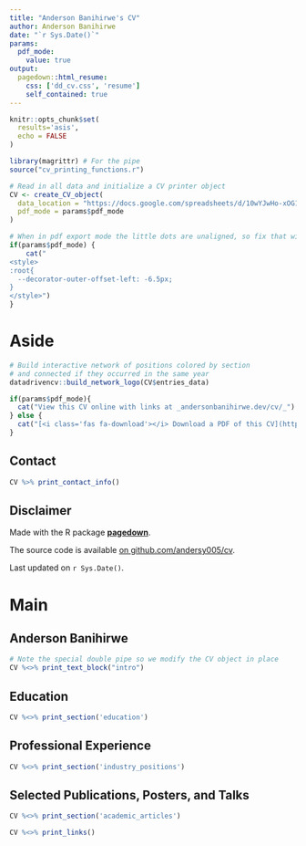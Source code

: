 ```yaml
---
title: "Anderson Banihirwe's CV"
author: Anderson Banihirwe
date: "`r Sys.Date()`"
params:
  pdf_mode:
    value: true
output:
  pagedown::html_resume:
    css: ['dd_cv.css', 'resume']
    self_contained: true
---
```


```r
knitr::opts_chunk$set(
  results='asis',
  echo = FALSE
)

library(magrittr) # For the pipe
source("cv_printing_functions.r")

# Read in all data and initialize a CV printer object
CV <- create_CV_object(
  data_location = "https://docs.google.com/spreadsheets/d/10wYJwHo-xOG1U-V0xrf6mGBlVZwAX2rLOG4IS4D9ikQ",
  pdf_mode = params$pdf_mode
)

```


```r
# When in pdf export mode the little dots are unaligned, so fix that with some conditional CSS.
if(params$pdf_mode) {
    cat("
<style>
:root{
  --decorator-outer-offset-left: -6.5px;
}
</style>")
}
```


Aside
================================================================================

```r
# Build interactive network of positions colored by section
# and connected if they occurred in the same year
datadrivencv::build_network_logo(CV$entries_data)
```

```r
if(params$pdf_mode){
  cat("View this CV online with links at _andersonbanihirwe.dev/cv/_")
} else {
  cat("[<i class='fas fa-download'></i> Download a PDF of this CV](https://github.com/andersy005/cv/raw/master/banihirwe_cv.pdf)")
}
```

Contact {#contact}
--------------------------------------------------------------------------------

```r
CV %>% print_contact_info()
```



<!-- Language Skills {#skills}
-------------------------------------------------------------------------------- -->

<!-- # ```{r} -->
<!-- CV %>% print_skill_bars() -->
<!-- ``` -->



Disclaimer {#disclaimer}
--------------------------------------------------------------------------------

Made with the R package [**pagedown**](https://github.com/rstudio/pagedown).

The source code is available [on github.com/andersy005/cv](https://github.com/andersy005/cv).

Last updated on `r Sys.Date()`.



Main
================================================================================

Anderson Banihirwe {#title}
--------------------------------------------------------------------------------

```r
# Note the special double pipe so we modify the CV object in place
CV %<>% print_text_block("intro")
```



Education {data-icon=graduation-cap data-concise=true}
--------------------------------------------------------------------------------

```r
CV %<>% print_section('education')
```

Professional Experience {data-icon=suitcase}
--------------------------------------------------------------------------------


```r
CV %<>% print_section('industry_positions')
```

<!-- These breaks just force a new page so section doesnt get cut off -->
<!-- <br>
<br>
<br> -->

Selected Publications, Posters, and Talks {data-icon=book}
--------------------------------------------------------------------------------

```r
CV %<>% print_section('academic_articles')
```



```r
CV %<>% print_links()
```
